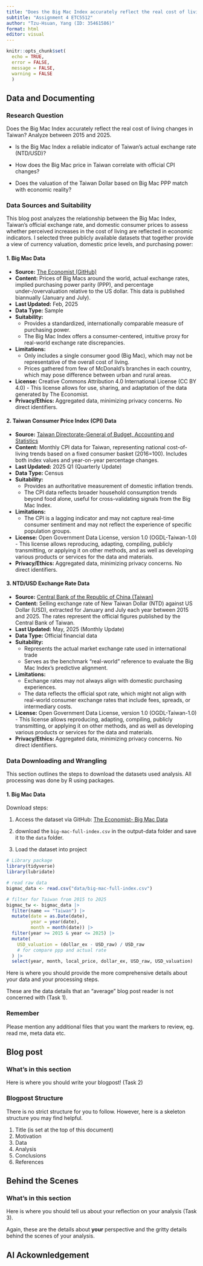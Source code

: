 ```yaml
---
title: "Does the Big Mac Index accurately reflect the real cost of living changes in Taiwan?"
subtitle: "Assignment 4 ETC5512"
author: "Tzu-Hsuan, Yang (ID: 35461586)"
format: html
editor: visual
---
```


```r
knitr::opts_chunk$set(
  echo = TRUE,
  error = FALSE,
  message = FALSE,
  warning = FALSE
  ) 
```

::: panel-tabset
<!-- Task 1 Tab: Data and Documenting -->

## Data and Documenting

### Research Question

Does the Big Mac Index accurately reflect the real cost of living changes in Taiwan? Analyze between 2015 and 2025.

-   Is the Big Mac Index a reliable indicator of Taiwan’s actual exchange rate (NTD/USD)?

-   How does the Big Mac price in Taiwan correlate with official CPI changes?

-   Does the valuation of the Taiwan Dollar based on Big Mac PPP match with economic reality?

### Data Sources and Suitability

This blog post analyzes the relationship between the Big Mac Index, Taiwan's official exchange rate, and domestic consumer prices to assess whether perceived increases in the cost of living are reflected in economic indicators. I selected three publicly available datasets that together provide a view of currency valuation, domestic price levels, and purchasing power:

#### 1. Big Mac Data

-   **Source:** [The Economist (GitHub)](https://github.com/TheEconomist/big-mac-data?tab=readme-ov-file)
-   **Content:** Prices of Big Macs around the world, actual exchange rates, implied purchasing power parity (PPP), and percentage under-/overvaluation relative to the US dollar. This data is published biannually (January and July).
-   **Last Updated:** Feb, 2025
-   **Data Type:** Sample
- **Suitability:**
  - Provides a standardized, internationally comparable measure of purchasing power.
  - The Big Mac Index offers a consumer-centered, intuitive proxy for real-world exchange rate discrepancies.
-   **Limitations:**
    -   Only includes a single consumer good (Big Mac), which may not be representative of the overall cost of living.
    - Prices gathered from few of McDonald’s branches in each country, which may pose difference between urban and rural areas. 
-   **License:** Creative Commons Attribution 4.0 International License (CC BY 4.0) - This license allows for use, sharing, and adaptation of the data generated by The Economist.
- **Privacy/Ethics: **Aggregated data, minimizing privacy concerns. No direct identifiers.

#### 2. Taiwan Consumer Price Index (CPI) Data

-   **Source:** [Taiwan Directorate-General of Budget, Accounting and Statistics](https://eng.stat.gov.tw/)
-   **Content:** Monthly CPI data for Taiwan, representing national cost-of-living trends based on a fixed consumer basket (2016=100). Includes both index values and year-on-year percentage changes.
-   **Last Updated:** 2025 Q1 (Quarterly Update)
-   **Data Type:** Census
- **Suitability:**
  - Provides an authoritative measurement of domestic inflation trends.
  - The CPI data reflects broader household consumption trends beyond food alone, useful for cross-validating signals from the Big Mac Index.
-   **Limitations:**
    -   The CPI is a lagging indicator and may not capture real-time consumer sentiment and may not reflect the experience of specific population groups.
-   **License:** Open Government Data License, version 1.0 (OGDL-Taiwan-1.0) - This license allows reproducing, adapting, compiling, publicly transmitting, or applying it on other methods, and as well as developing various products or services for the data and materials.
- **Privacy/Ethics: **Aggregated data, minimizing privacy concerns. No direct identifiers.

#### 3. NTD/USD Exchange Rate Data

-   **Source:** [Central Bank of the Republic of China (Taiwan)](https://www.cbc.gov.tw/en/mp-2.html)
-   **Content:** Selling exchange rate of New Taiwan Dollar (NTD) against US Dollar (USD), extracted for January and July each year between 2015 and 2025. The rates represent the official figures published by the Central Bank of Taiwan.
-   **Last Updated:** May, 2025 (Monthly Update)
-   **Data Type:** Official financial data
- **Suitability:**
  - Represents the actual market exchange rate used in international trade
  - Serves as the benchmark “real-world” reference to evaluate the Big Mac Index's predictive alignment.
-   **Limitations:**
    -   Exchange rates may not always align with domestic purchasing experiences.
    - The data reflects the official spot rate, which might not align with real-world consumer exchange rates that include fees, spreads, or intermediary costs.
-   **License:** Open Government Data License, version 1.0 (OGDL-Taiwan-1.0) - This license allows reproducing, adapting, compiling, publicly transmitting, or applying it on other methods, and as well as developing various products or services for the data and materials.
- **Privacy/Ethics: **Aggregated data, minimizing privacy concerns. No direct identifiers.

### Data Downloading and Wrangling

This section outlines the steps to download the datasets used analysis. All processing was done by R using packages.

#### 1. Big Mac Data

Download steps:

1. Access the dataset via GitHub: [The Economist- Big Mac Data](https://github.com/TheEconomist/big-mac-data?tab=readme-ov-file)

2. download the `big-mac-full-index.csv` in the output-data folder and save it to the `data` folder.

3. Load the dataset into project
```r
# Library package
library(tidyverse)
library(lubridate)
```

```r
# read raw data
bigmac_data <- read.csv("data/big-mac-full-index.csv")

# filter for Taiwan from 2015 to 2025
bigmac_tw <- bigmac_data |>
  filter(name == "Taiwan") |>
  mutate(date = as.Date(date),
         year = year(date),
         month = month(date)) |>
  filter(year >= 2015 & year <= 2025) |>
  mutate(
    USD_valuation = (dollar_ex - USD_raw) / USD_raw 
    # for compare ppp and actual rate
  ) |>
  select(year, month, local_price, dollar_ex, USD_raw, USD_valuation)
```


Here is where you should provide the more comprehensive details about your data and your processing steps.

These are the data details that an "average" blog post reader is not concerned with (Task 1).

### Remember

Please mention any additional files that you want the markers to review, eg. read me, meta data etc.

<!-- Task 2 Tab: Writing your blogpost -->

## Blog post

### What's in this section

Here is where you should write your blogpost! (Task 2)

### Blogpost Structure

There is no strict structure for you to follow. However, here is a skeleton structure you may find helpful.

1.  Title (is set at the top of this document)
2.  Motivation\
3.  Data\
4.  Analysis\
5.  Conclusions\
6.  References

<!-- Task 3 Tab: Behind the Scenes -  -->

## Behind the Scenes

### What's in this section

Here is where you should tell us about your reflection on your analysis (Task 3).

Again, these are the details about **your** perspective and the gritty details behind the scenes of your analysis.

## AI Ackownledgement
:::
